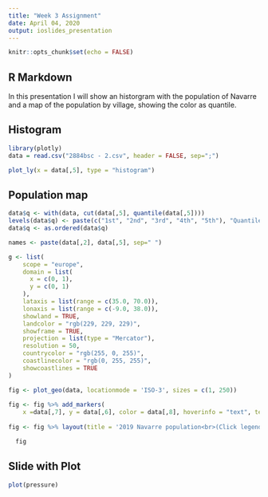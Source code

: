 ```yaml
---
title: "Week 3 Assignment"
date: April 04, 2020
output: ioslides_presentation
---
```


```r
knitr::opts_chunk$set(echo = FALSE)
```

## R Markdown

In this presentation I will show an historgram with the population of Navarre and a map of the population by village, showing the color as quantile.

## Histogram

```r
library(plotly)
data = read.csv("2884bsc - 2.csv", header = FALSE, sep=";")

plot_ly(x = data[,5], type = "histogram")
```

## Population map

```r

data$q <- with(data, cut(data[,5], quantile(data[,5])))
levels(data$q) <- paste(c("1st", "2nd", "3rd", "4th", "5th"), "Quantile")
data$q <- as.ordered(data$q)
```


```r

names <- paste(data[,2], data[,5], sep=" ")

g <- list(
    scope = "europe", 
    domain = list(
      x = c(0, 1), 
      y = c(0, 1)
    ), 
    lataxis = list(range = c(35.0, 70.0)), 
    lonaxis = list(range = c(-9.0, 38.0)), 
    showland = TRUE, 
    landcolor = "rgb(229, 229, 229)", 
    showframe = TRUE, 
    projection = list(type = "Mercator"), 
    resolution = 50, 
    countrycolor = "rgb(255, 0, 255)", 
    coastlinecolor = "rgb(0, 255, 255)", 
    showcoastlines = TRUE
)

fig <- plot_geo(data, locationmode = 'ISO-3', sizes = c(1, 250))
  
fig <- fig %>% add_markers(
    x =data[,7], y = data[,6], color = data[,8], hoverinfo = "text", text = names)
  
fig <- fig %>% layout(title = '2019 Navarre population<br>(Click legend to toggle)', geo = g)

  fig
```

## Slide with Plot

```r
plot(pressure)
```

